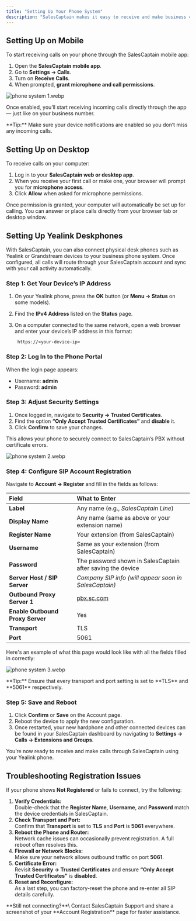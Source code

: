 ```yaml
---
title: "Setting Up Your Phone System"
description: "SalesCaptain makes it easy to receive and make business calls from anywhere, whether you’re using the mobile app, desktop, or a physical desk phone. Each option connects directly to your SalesCaptain phone system so all your call flows, recordings, and contacts stay unified in one place."
---
```


## **Setting Up on Mobile**

To start receiving calls on your phone through the SalesCaptain mobile app:

1. Open the **SalesCaptain mobile app**.
2. Go to **Settings → Calls**.
3. Turn on **Receive Calls**.
4. When prompted, **grant microphone and call permissions**.

![phone system 1.webp](/images/phonesystem1.webp)

Once enabled, you’ll start receiving incoming calls directly through the app — just like on your business number.

<Tip>
  **Tip:** Make sure your device notifications are enabled so you don’t miss any incoming calls.
</Tip>

## **Setting Up on Desktop**

To receive calls on your computer:

1. Log in to your **SalesCaptain web or desktop app**.
2. When you receive your first call or make one, your browser will prompt you for **microphone access**.
3. Click **Allow** when asked for microphone permissions.

Once permission is granted, your computer will automatically be set up for calling. You can answer or place calls directly from your browser tab or desktop window.

## **Setting Up Yealink Deskphones**

With SalesCaptain, you can also connect physical desk phones such as Yealink or Grandstream devices to your business phone system. Once configured, all calls will route through your SalesCaptain account and sync with your call activity automatically.

### **Step 1: Get Your Device’s IP Address**

1. On your Yealink phone, press the **OK** button (or **Menu → Status** on some models).
2. Find the **IPv4 Address** listed on the **Status** page.
3. On a computer connected to the same network, open a web browser and enter your device’s IP address in this format:

   ```
    https://<your-device-ip>
   ```

### **Step 2: Log In to the Phone Portal**

When the login page appears:

- Username: **admin**
- Password: **admin**

### **Step 3: Adjust Security Settings**

1. Once logged in, navigate to **Security → Trusted Certificates**.
2. Find the option **“Only Accept Trusted Certificates”** and **disable** it.
3. Click **Confirm** to save your changes.

This allows your phone to securely connect to SalesCaptain’s PBX without certificate errors.

![phone system 2.webp](/images/phonesystem2.webp)

### **Step 4: Configure SIP Account Registration**

Navigate to **Account → Register** and fill in the fields as follows:

| **Field**                        | **What to Enter**                                          |
| :------------------------------- | :--------------------------------------------------------- |
| **Label**                        | Any name (e.g., _SalesCaptain Line_)                       |
| **Display Name**                 | Any name (same as above or your extension name)            |
| **Register Name**                | Your extension (from SalesCaptain)                         |
| **Username**                     | Same as your extension (from SalesCaptain)                 |
| **Password**                     | The password shown in SalesCaptain after saving the device |
| **Server Host / SIP Server**     | _Company SIP info (will appear soon in SalesCaptain)_      |
| **Outbound Proxy Server 1**      | [pbx.sc.com](http://pbx.sc.com)                            |
| **Enable Outbound Proxy Server** | Yes                                                        |
| **Transport**                    | TLS                                                        |
| **Port**                         | 5061                                                       |

Here's an example of what this page would look like with all the fields filled in correctly:

![phone system 3.webp](/images/phonesystem3.webp)

<Tip>
  **Tip:** Ensure that every transport and port setting is set to **TLS** and **5061** respectively.
</Tip>

### **Step 5: Save and Reboot**

1. Click **Confirm** or **Save** on the Account page.
2. Reboot the device to apply the new configuration.
3. Once restarted, your new hardphone and other connected devices can be found in your SalesCaptain dashboard by navigating to **Settings → Calls → Extensions and Groups**.

You’re now ready to receive and make calls through SalesCaptain using your Yealink phone.

## **Troubleshooting Registration Issues**

If your phone shows **Not Registered** or fails to connect, try the following:

1. **Verify Credentials:**\
   Double-check that the **Register Name**, **Username**, and **Password** match the device credentials in SalesCaptain.
2. **Check Transport and Port:**\
   Confirm that **Transport** is set to **TLS** and **Port** is **5061** everywhere.
3. **Reboot the Phone and Router:**\
   Network cache issues can occasionally prevent registration. A full reboot often resolves this.
4. **Firewall or Network Blocks:**\
   Make sure your network allows outbound traffic on port **5061**.
5. **Certificate Error:**\
   Revisit **Security → Trusted Certificates** and ensure **“Only Accept Trusted Certificates”** is **disabled**.
6. **Reset and Reconfigure:**\
   As a last step, you can factory-reset the phone and re-enter all SIP details carefully.

<Info>
  **Still not connecting?**\
  Contact SalesCaptain Support and share a screenshot of your **Account Registration** page for faster assistance.
</Info>